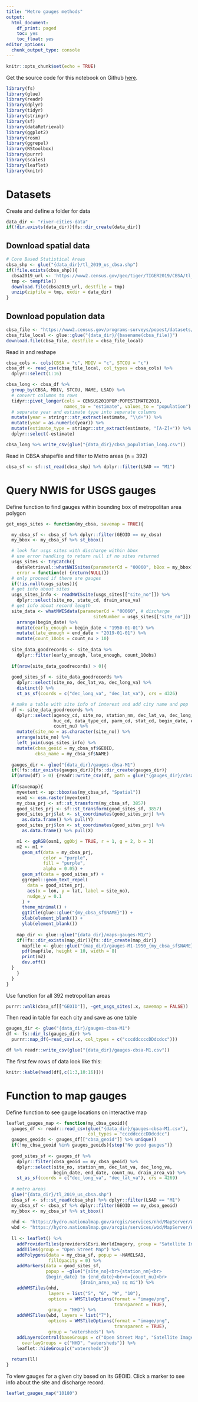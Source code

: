 ```yaml
---
title: "Metro gauges methods"
output:
  html_document:
    df_print: paged
    toc: yes
    toc_float: yes
editor_options: 
  chunk_output_type: console
---
```


```r
knitr::opts_chunk$set(echo = TRUE)
```

Get the source code for this notebook on Github [here](https://github.com/khondula/river-cities).

```r
library(fs)
library(glue)
library(readr)
library(dplyr)
library(tidyr)
library(stringr)
library(sf)
library(dataRetrieval)
library(ggplot2)
library(rosm)
library(ggrepel)
library(RStoolbox)
library(purrr)
library(scales)
library(leaflet)
library(knitr)
```

# Datasets 

Create and define a folder for data 

```r
data_dir <- "river-cities-data"
if(!dir.exists(data_dir)){fs::dir_create(data_dir)}
```

## Download spatial data

```r
# Core Based Statistical Areas
cbsa_shp <- glue("{data_dir}/tl_2019_us_cbsa.shp")
if(!file.exists(cbsa_shp)){
  cbsa2019_url <- 'https://www2.census.gov/geo/tiger/TIGER2019/CBSA/tl_2019_us_cbsa.zip' 
  tmp <- tempfile()
  download.file(cbsa2019_url, destfile = tmp)
  unzip(zipfile = tmp, exdir = data_dir)
}
```


## Download population data

```r
cbsa_file <- "https://www2.census.gov/programs-surveys/popest/datasets/2010-2018/metro/totals/cbsa-est2018-alldata.csv"
cbsa_file_local <- glue::glue("{data_dir}/{basename(cbsa_file)}")
download.file(cbsa_file, destfile = cbsa_file_local)
```

Read in and reshape 

```r
cbsa_cols <- cols(CBSA = "c", MDIV = "c", STCOU = "c")
cbsa_df <- read_csv(cbsa_file_local, col_types = cbsa_cols) %>% 
  dplyr::select(1:16) 

cbsa_long <- cbsa_df %>% 
  group_by(CBSA, MDIV, STCOU, NAME, LSAD) %>%
  # convert columns to rows
  tidyr::pivot_longer(cols = CENSUS2010POP:POPESTIMATE2018, 
                      names_to = "estimate", values_to = "population") %>%
  # separate year and estimate type into separate columns 
  mutate(year = stringr::str_extract(estimate, "\\d+")) %>%
  mutate(year = as.numeric(year)) %>%
  mutate(estimate_type = stringr::str_extract(estimate, "[A-Z]+")) %>%
  dplyr::select(-estimate)

cbsa_long %>% write_csv(glue("{data_dir}/cbsa_population_long.csv"))

```

Read in CBSA shapefile and filter to Metro areas (n = 392)

```r
cbsa_sf <- sf::st_read(cbsa_shp) %>% dplyr::filter(LSAD == "M1")
```

# Query NWIS for USGS gauges

Define function to find gauges within bounding box of metropolitan area polygon

```r
get_usgs_sites <- function(my_cbsa, savemap = TRUE){

  my_cbsa_sf <- cbsa_sf %>% dplyr::filter(GEOID == my_cbsa)
  my_bbox <- my_cbsa_sf %>% st_bbox()

  # look for usgs sites with discharge within bbox
  # use error handling to return null if no sites returned
  usgs_sites <- tryCatch({
    dataRetrieval::whatNWISsites(parameterCd = "00060", bBox = my_bbox)},
    error = function(e) {return(NULL)})
  # only proceed if there are gauges
  if(!is.null(usgs_sites)){
  # get info about sites
  usgs_sites_info <- readNWISsite(usgs_sites[["site_no"]]) %>%
    dplyr::select(site_no, state_cd, drain_area_va)
  # get info about record length
  site_data <- whatNWISdata(parameterCd = "00060", # discharge
                                 siteNumber = usgs_sites[["site_no"]]) %>%
    arrange(begin_date) %>%
    mutate(early_enough = begin_date < "1950-01-01") %>%
    mutate(late_enough = end_date > "2019-01-01") %>%
    mutate(count_10obs = count_nu > 10)
  
  site_data_goodrecords <- site_data %>% 
    dplyr::filter(early_enough, late_enough, count_10obs)
  
  if(nrow(site_data_goodrecords) > 0){
    
  good_sites_sf <- site_data_goodrecords %>% 
    dplyr::select(site_no, dec_lat_va, dec_long_va) %>% 
    distinct() %>%
    st_as_sf(coords = c("dec_long_va", "dec_lat_va"), crs = 4326)

  # make a table with site info of interest and add city name and pop
  df <- site_data_goodrecords %>%
    dplyr::select(agency_cd, site_no, station_nm, dec_lat_va, dec_long_va,
                  huc_cd, data_type_cd, parm_cd, stat_cd, begin_date, end_date,
                  count_nu) %>%
    mutate(site_no = as.character(site_no)) %>%
    arrange(site_no) %>%
    left_join(usgs_sites_info) %>%
    mutate(cbsa_geoid = my_cbsa_sf$GEOID,
           cbsa_name = my_cbsa_sf$NAME)
  
  gauges_dir <- glue("{data_dir}/gauges-cbsa-M1")
  if(!fs::dir_exists(gauges_dir)){fs::dir_create(gauges_dir)}
  if(nrow(df) > 0) {readr::write_csv(df, path = glue("{gauges_dir}/cbsa-{my_cbsa_sf$GEOID}.csv"))}
  
  if(savemap){
    myextent <- sp::bbox(as(my_cbsa_sf, "Spatial"))
    osm1 <- osm.raster(myextent)
    my_cbsa_prj <- sf::st_transform(my_cbsa_sf, 3857)
    good_sites_prj <- sf::st_transform(good_sites_sf, 3857)
    good_sites_prj$lat <- st_coordinates(good_sites_prj) %>% 
      as.data.frame() %>% pull(Y)
    good_sites_prj$lon <- st_coordinates(good_sites_prj) %>% 
      as.data.frame() %>% pull(X)

    m1 <- ggRGB(osm1, ggObj = TRUE, r = 1, g = 2, b = 3)
    m2 <- m1 +
      geom_sf(data = my_cbsa_prj, 
              color = "purple",
              fill = "purple", 
              alpha = 0.05) +
      geom_sf(data = good_sites_sf) +
      ggrepel::geom_text_repel(
        data = good_sites_prj,
        aes(x = lon, y = lat, label = site_no),
        nudge_y = 0.1
      ) +
      theme_minimal() +
      ggtitle(glue::glue("{my_cbsa_sf$NAME}")) +
      xlab(element_blank()) +
      ylab(element_blank())
   
    map_dir <- glue::glue("{data_dir}/maps-gauges-M1/")
    if(!fs::dir_exists(map_dir)){fs::dir_create(map_dir)}
      mapfile <- glue::glue("{map_dir}/gauges-M1-1950_{my_cbsa_sf$NAME}.pdf")
      pdf(mapfile, height = 10, width = 8)
      print(m2)
      dev.off()
  }
    }
  }
}

```

Use function for all 392 metropolitan areas
```r
purrr::walk(cbsa_sf[["GEOID"]], ~get_usgs_sites(.x, savemap = FALSE))
```

Then read in table for each city and save as one table

```r
gauges_dir <- glue("{data_dir}/gauges-cbsa-M1")
df <- fs::dir_ls(gauges_dir) %>% 
  purrr::map_df(~read_csv(.x, col_types = c("cccddccccDDdcdcc")))

df %>% readr::write_csv(glue("{data_dir}/gauges-cbsa-M1.csv"))
```

The first few rows of data look like this: 

```r
knitr::kable(head(df[,c(1:3,10:16)]))
```

# Function to map gauges

Define function to see gauge locations on interactive map

```r
leaflet_gauges_map <- function(my_cbsa_geoid){
  gauges_df <- readr::read_csv(glue("{data_dir}/gauges-cbsa-M1.csv"),
                               col_types = "cccddccccDDdcdcc")
  gauges_geoids <- gauges_df[["cbsa_geoid"]] %>% unique()
  if(!my_cbsa_geoid %in% gauges_geoids){stop("No good gauges")}
  
  good_sites_sf <- gauges_df %>%
    dplyr::filter(cbsa_geoid == my_cbsa_geoid) %>%
    dplyr::select(site_no, station_nm, dec_lat_va, dec_long_va, 
                  begin_date, end_date, count_nu, drain_area_va) %>%
    st_as_sf(coords = c("dec_long_va", "dec_lat_va"), crs = 4269)
  
  # metro areas
  glue("{data_dir}/tl_2019_us_cbsa.shp")
  cbsa_sf <- sf::st_read(cbsa_shp) %>% dplyr::filter(LSAD == "M1")
  my_cbsa_sf <- cbsa_sf %>% dplyr::filter(GEOID == my_cbsa_geoid)
  my_bbox <- my_cbsa_sf %>% st_bbox()
  
  nhd <- "https://hydro.nationalmap.gov/arcgis/services/nhd/MapServer/WMSServer"
  wbd <- "https://hydro.nationalmap.gov/arcgis/services/wbd/MapServer/WMSServer"
  
  ll <- leaflet() %>%
    addProviderTiles(providers$Esri.WorldImagery, group = "Satellite Imagery") %>%
    addTiles(group = "Open Street Map") %>%
    addPolygons(data = my_cbsa_sf, popup = ~NAMELSAD,
                fillOpacity = 0) %>%
    addMarkers(data = good_sites_sf, 
               popup = ~glue("{site_no}<br>{station_nm}<br> 
               {begin_date} to {end_date}<br>n={count_nu}<br>
                            {drain_area_va} sq mi")) %>%
    addWMSTiles(nhd, 
                layers = list("5", "6", "9", "10"),
                options = WMSTileOptions(format = "image/png",
                                         transparent = TRUE),
                group = "NHD") %>%
    addWMSTiles(wbd, layers = list("7"),
                options = WMSTileOptions(format = "image/png",
                                         transparent = TRUE),
                group = "watersheds") %>%
    addLayersControl(baseGroups = c("Open Street Map", "Satellite Imagery"),
      overlayGroups = c("NHD", "watersheds")) %>%
    leaflet::hideGroup(c("watersheds"))
  
  return(ll)
}

```

To view gauges for a given city based on its GEOID. Click a marker to see info about the site and discharge record. 

```r
leaflet_gauges_map("10180")
```

